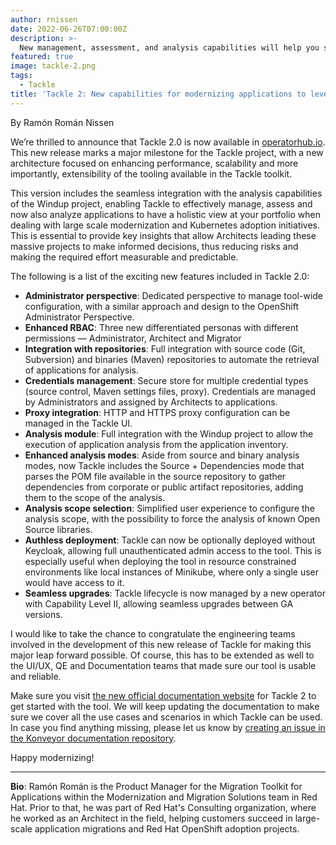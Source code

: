 ```yaml
---
author: rnissen
date: 2022-06-26T07:00:00Z
description: >-
  New management, assessment, and analysis capabilities will help you streamline the modernization of your application portfolio to Kubernetes. See what is new with the open source tool Tackle 2.0.
featured: true
image: tackle-2.png
tags:
  - Tackle
title: 'Tackle 2: New capabilities for modernizing applications to leverage Kubernetes'
---
```


By Ramón Román Nissen

We’re thrilled to announce that Tackle 2.0 is now available in [operatorhub.io](https://operatorhub.io/). This new release marks a major milestone for the Tackle project, with a new architecture focused on enhancing performance, scalability and more importantly, extensibility of the tooling available in the Tackle toolkit.

This version includes the seamless integration with the analysis capabilities of the Windup project, enabling Tackle to effectively manage, assess and now also analyze applications to have a holistic view at your portfolio when dealing with large scale modernization and Kubernetes adoption initiatives. This is essential to provide key insights that allow Architects leading these massive projects to make informed decisions, thus reducing risks and making the required effort measurable and predictable.

The following is a list of the exciting new features included in Tackle 2.0:

- **Administrator perspective**: Dedicated perspective to manage tool-wide configuration, with a similar approach and design to the OpenShift Administrator Perspective.
- **Enhanced RBAC**: Three new differentiated personas with different permissions — Administrator, Architect and Migrator
- **Integration with repositories**: Full integration with source code (Git, Subversion) and binaries (Maven) repositories to automate the retrieval of applications for analysis.
- **Credentials management**: Secure store for multiple credential types (source control, Maven settings files, proxy). Credentials are managed by Administrators and assigned by Architects to applications.
- **Proxy integration**: HTTP and HTTPS proxy configuration can be managed in the Tackle UI.
- **Analysis module**: Full integration with the Windup project to allow the execution of application analysis from the application inventory.
- **Enhanced analysis modes**: Aside from source and binary analysis modes, now Tackle includes the Source + Dependencies mode that parses the POM file available in the source repository to gather dependencies from corporate or public artifact repositories, adding them to the scope of the analysis.
- **Analysis scope selection**: Simplified user experience to configure the analysis scope, with the possibility to force the analysis of known Open Source libraries.
- **Authless deployment**: Tackle can now be optionally deployed without Keycloak, allowing full unauthenticated admin access to the tool. This is especially useful when deploying the tool in resource constrained environments like local instances of Minikube, where only a single user would have access to it.
- **Seamless upgrades**: Tackle lifecycle is now managed by a new operator with Capability Level II, allowing seamless upgrades between GA versions.

I would like to take the chance to congratulate the engineering teams involved in the development of this new release of Tackle for making this major leap forward possible. Of course, this has to be extended as well to the UI/UX, QE and Documentation teams that made sure our tool is usable and reliable.

Make sure you visit [the new official documentation website](https://konveyor.github.io/tackle2/) for Tackle 2 to get started with the tool. We will keep updating the documentation to make sure we cover all the use cases and scenarios in which Tackle can be used. In case you find anything missing, please let us know by [creating an issue in the Konveyor documentation repository](https://github.com/konveyor/konveyor.github.io/issues).

Happy modernizing!

---

**Bio**: Ramón Román is the Product Manager for the Migration Toolkit for Applications within the Modernization and Migration Solutions team in Red Hat. Prior to that, he was part of Red Hat's Consulting organization, where he worked as an Architect in the field, helping customers succeed in large-scale application migrations and Red Hat OpenShift adoption projects.
